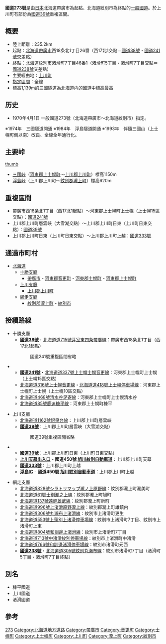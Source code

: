 {{Infobox_road
|system             = 一般國道
|marker_image       = [[FILE:Japanese_National_Route_Sign_0273.svg|100px]]
|highway_name       = 國道273號
|length             = 235.2 [[km|km]]<ref>{{cite web|title=一般国道の路線別、都道府県別道路現況|trans-title=Road statistics by General National Highway route and prefecture|url=http://www.mlit.go.jp/road/ir/ir-data/tokei-nen/2016/pdf/d_genkyou26.pdf|language=ja|publisher=Ministry of Land, Infrastructure, Transport and Tourism|access-date=18 February 2020|archive-date=2017-03-24|archive-url=https://web.archive.org/web/20170324085031/http://www.mlit.go.jp/road/ir/ir-data/tokei-nen/2016/pdf/d_genkyou26.pdf|dead-url=no}}</ref>
|established= 1970年
|starting_terminus  = [[北海道|北海道]][[帶廣市|帶廣市]]
|cities          = [[上川郡_(石狩國)|上川郡]][[上川町|上川町]]
|ending_terminus = [[紋別市|紋別市]]
|junction        = [[FILE:Japanese_National_Route_Sign_0038.svg|24px]][[國道38號|國道38號]]<br/>[[FILE:Japanese_National_Route_Sign_0039.svg|24px]][[國道39號|國道39號]]<br/>[[FILE:Japanese_National_Route_Sign_0238.svg|24px]][[國道238號|國道238號]]<br/>[[FILE:Japanese_National_Route_Sign_0241.svg|24px]][[國道241號|國道241號]]<br/>[[FILE:Japanese_National_Route_Sign_0333.svg|24px]][[國道333號|國道333號]]
}}
'''國道273號'''是由[[日本|日本]]北海道帶廣市為起點、北海道紋別市為終點的[[一般國道|一般國道]]。於上川町有部份為[[國道39號|國道39號]]重複區間。

==概要==
*陸上距離：235.2km
*起點：[[北海道|北海道]][[帶廣市|帶廣市]]西18条北1丁目26番（西17北1交點＝[[國道38號|國道38號]]・[[國道241號|國道241號]]交差點）
*終點：[[北海道|北海道]][[紋別市|紋別市]]渚滑町7丁目46番1（渚滑町5丁目・渚滑町7丁目交點＝[[國道238號|國道238號]]交差點）
*主要經由地：[[上川町|上川町]]
*[[指定區間|指定區間]]：全線
*標高1,139m的三國隧道為北海道内的國道中標高最高

==历史==
*1970年4月1日 一般國道273號（北海道帶廣市～北海道紋別市）指定。
※1974年　三國隧道開通
※1984年　浮島隧道開通
※1993年　伴隨三國山（上士幌町側以南）改良、全線全年通行化。

==主要峠==
[[FILE:Ukisimatonneru.JPG|thumb]]
*[[三國峠_(北海道)|三國峠]]（[[河東郡_(日本)|河東郡]][[上士幌町|上士幌町]]～[[上川郡_(石狩國)|上川郡]][[上川町|上川町]]）標高1150m
*[[浮島峠|浮島峠]]（上川郡上川町～[[紋別郡|紋別郡]][[瀧上町|瀧上町]]）標高620m

==重複區間==
*帶廣市西18条北1丁目（西17北1起點）～河東郡上士幌町上士幌（上士幌15區交點）：[[國道241號|國道241號]]
*上川郡上川町層雲峽（大雪湖交點）～上川郡上川町日東（上川町日東交點）：[[國道39號|國道39號]]
*上川郡上川町日東（上川町日東交點）～上川郡上川町上越：[[國道333號|國道333號]]

==通過市町村==
*[[北海道|北海道]]
**[[十勝支廳|十勝支廳]]
***[[帶廣市|帶廣市]] - [[河東郡_(日本)|河東郡]][[音更町|音更町]] - [[河東郡_(日本)|河東郡]][[士幌町|士幌町]] - [[河東郡_(日本)|河東郡]][[上士幌町|上士幌町]]
**[[上川支廳|上川支廳]]
***[[上川郡_(石狩國)|上川郡]][[上川町|上川町]]
**[[網走支廳|網走支廳]]
***[[紋別郡|紋別郡]][[瀧上町|瀧上町]] - [[紋別市|紋別市]]

==接續路線==
*十勝支廳
**'''[[國道38號|國道38號]]'''・[[北海道道715號芽室東四条帶廣線|北海道道715號芽室東四条帶廣線]]：帶廣市西18条北1丁目（西17北1起點）
::國道241號重複區間省略
**'''[[國道241號|國道241號]]'''・[[北海道道337號上士幌士幌音更線|北海道道337號上士幌士幌音更線]]：河東郡上士幌町上士幌（上士幌15區交點）
**[[北海道道316號上士幌音更線|北海道道316號上士幌音更線]]・[[北海道道418號上士幌停車場線|北海道道418號上士幌停車場線]]：河東郡上士幌町上士幌（上士幌10區交點）
**[[北海道道468號清水谷足寄線|北海道道468號清水谷足寄線]]：河東郡上士幌町上士幌清水谷
**[[北海道道85號鹿追糠平線|北海道道85號鹿追糠平線]]：河東郡上士幌町糠平

*上川支廳
**[[北海道道1162號銀泉台線|北海道道1162號銀泉台線]]：上川郡上川町層雲峽
**'''[[國道39號|國道39號]]'''：上川郡上川町層雲峽（大雪湖交點）
::國道39號重複區間省略
**'''[[國道39號|國道39號]]'''：上川郡上川町日東（上川町日東交點）
**'''[[上川天幕出入口|上川天幕出入口]]''' - '''國道450號 [[旭川紋別自動車道|旭川紋別自動車道]]'''：上川郡上川町天幕
**'''[[國道333號|國道333號]]'''：上川郡上川町上越
**'''[[浮島IC_(北海道)|浮島IC]]''' - '''國道450號 [[旭川紋別自動車道|旭川紋別自動車道]]'''：上川郡上川町上越

*網走支廳
**[[北海道道828號シラトリマップ瀧ノ上原野線|北海道道828號シラトリマップ瀧ノ上原野線]]：紋別郡瀧上町瀧美町
**[[北海道道61號士別瀧之上線|北海道道61號士別瀧之上線]]：紋別郡瀧上町旭町
**[[北海道道137號遠輕雄武線|北海道道137號遠輕雄武線]]：紋別郡瀧上町新町
**[[北海道道996號上渚滑原野瀧上線|北海道道996號上渚滑原野瀧上線]]：紋別郡瀧上町雄鎮内
**[[北海道道306號丸瀨布上渚滑線|北海道道306號丸瀨布上渚滑線]]：紋別市上渚滑町更生
**[[北海道道553號上藻別上渚滑停車場線|北海道道553號上藻別上渚滑停車場線]]：紋別市上渚滑町7丁目、紋別市上渚滑町上東
**[[北海道道804號和訓邊上渚滑線|北海道道804號和訓邊上渚滑線]]：紋別市上渚滑町7丁目
**[[北海道道713號中渚滑紋別停車場線|北海道道713號中渚滑紋別停車場線]]：紋別市上渚滑町中渚滑
**[[北海道道766號和訓邊渚滑停車場線|北海道道766號和訓邊渚滑停車場線]]：紋別市渚滑町元西
**'''[[國道238號|國道238號]]'''・[[北海道道305號紋別丸瀨布線|北海道道305號紋別丸瀨布線]]：紋別市渚滑町7丁目（渚滑町5丁目・渚滑町7丁目終點）

==別名==
*糠平國道
*上川國道
*渚滑國道

==參考==
{{reflist}}

[[Category:日本國道|273]]
[[Category:北海道地方道路|Category:北海道地方道路]]
[[Category:帶廣市|Category:帶廣市]]
[[Category:音更町|Category:音更町]]
[[Category:士幌町|Category:士幌町]]
[[Category:上士幌町|Category:上士幌町]]
[[Category:上川町|Category:上川町]]
[[Category:瀧上町|Category:瀧上町]]
[[Category:紋別市|Category:紋別市]]